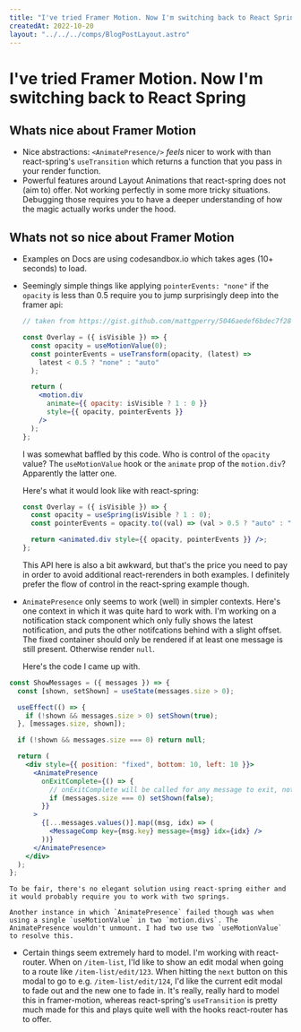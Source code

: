 ```yaml
---
title: "I've tried Framer Motion. Now I'm switching back to React Spring"
createdAt: 2022-10-20
layout: "../../../comps/BlogPostLayout.astro"
---
```



# I've tried Framer Motion. Now I'm switching back to React Spring

## Whats nice about Framer Motion

- Nice abstractions: `<AnimatePresence/>` _feels_ nicer to work with than react-spring's `useTransition` which returns a function that you pass in your render function.
- Powerful features around Layout Animations that react-spring does not (aim to) offer. Not working perfectly in some more tricky situations. Debugging those requires you to have a deeper understanding of how the magic actually works under the hood.

## Whats not so nice about Framer Motion

- Examples on Docs are using codesandbox.io which takes ages (10+ seconds) to load.
- Seemingly simple things like applying `pointerEvents: "none"` if the `opacity` is less than 0.5 require you to jump surprisingly deep into the framer api:

  ```jsx
  // taken from https://gist.github.com/mattgperry/5046aedef6bdec7f28efe3712cf3b6a8

  const Overlay = ({ isVisible }) => {
    const opacity = useMotionValue(0);
    const pointerEvents = useTransform(opacity, (latest) =>
      latest < 0.5 ? "none" : "auto"
    );

    return (
      <motion.div
        animate={{ opacity: isVisible ? 1 : 0 }}
        style={{ opacity, pointerEvents }}
      />
    );
  };
  ```

  I was somewhat baffled by this code. Who is control of the `opacity` value? The `useMotionValue` hook or the `animate` prop of the `motion.div`? Apparently the latter one.

  Here's what it would look like with react-spring:

  ```jsx
  const Overlay = ({ isVisible }) => {
    const opacity = useSpring(isVisible ? 1 : 0);
    const pointerEvents = opacity.to((val) => (val > 0.5 ? "auto" : "none"));

    return <animated.div style={{ opacity, pointerEvents }} />;
  };
  ```

  This API here is also a bit awkward, but that's the price you need to pay in order to avoid additional react-rerenders in both examples. I definitely prefer the flow of control in the react-spring example though.

- `AnimatePresence` only seems to work (well) in simpler contexts. Here's one context in which it was quite hard to work with. I'm working on a notification stack component which only fully shows the latest notification, and puts the other notifcations behind with a slight offset. The fixed container should only be rendered if at least one message is still present. Otherwise render `null`.

  Here's the code I came up with.

```jsx
const ShowMessages = ({ messages }) => {
  const [shown, setShown] = useState(messages.size > 0);

  useEffect(() => {
    if (!shown && messages.size > 0) setShown(true);
  }, [messages.size, shown]);

  if (!shown && messages.size === 0) return null;

  return (
    <div style={{ position: "fixed", bottom: 10, left: 10 }}>
      <AnimatePresence
        onExitComplete={() => {
          // onExitComplete will be called for any message to exit, not just the last one
          if (messages.size === 0) setShown(false);
        }}
      >
        {[...messages.values()].map((msg, idx) => (
          <MessageComp key={msg.key} message={msg} idx={idx} />
        ))}
      </AnimatePresence>
    </div>
  );
};
```

    To be fair, there's no elegant solution using react-spring either and it would probably require you to work with two springs.

    Another instance in which `AnimatePresence` failed though was when using a single `useMotionValue` in two `motion.divs`. The AnimatePresence wouldn't unmount. I had two use two `useMotionValue` to resolve this.

- Certain things seem extremely hard to model. I'm working with react-router. When on `/item-list`, I'ld like to show an edit modal when going to a route like `/item-list/edit/123`. When hitting the `next` button on this modal to go to e.g. `/item-list/edit/124`, I'd like the current edit modal to fade out and the new one to fade in. It's really, really hard to model this in framer-motion, whereas react-spring's `useTransition` is pretty much made for this and plays quite well with the hooks react-router has to offer.
